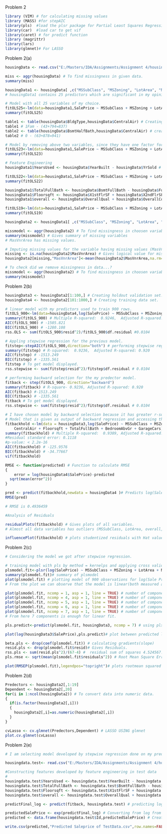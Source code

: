 Problem 2 

```{r}
library (VIM) # for calculating missing values
library (MASS) #for stepAIC
library(pls)  #load the plsr package for Partial Least Squares Regression
library(car)  #load car to get vif
library(caret) # for predict function
library (magrittr)
library(lars)
library(glmnet)# For LASSO
```
Problem 2(a)
```{r}
housingData <- read.csv("E:/Masters/IDA/Assignments/Assignment 4/housingData.csv", header = TRUE, sep = ",") # Loading housing data

miss <- aggr(housingData) # To find missingness in given data.
summary(miss)

housingData1 <- housingData[ ,c("MSSubClass", "MSZoning", "LotArea", "Neighborhood", "BldgType", "HouseStyle","OverallQual", "OverallCond", "YearBuilt", "MasVnrArea", "TotalBsmtSF", "HeatingQC", "CentralAir", "X1stFlrSF", "X2ndFlrSF", "BsmtFullBath", "BsmtHalfBath", "FullBath", "HalfBath", "BedroomAbvGr", "KitchenQual", "TotRmsAbvGrd", "GarageCars", "GarageArea", "YrSold","SalePrice")]
# housingData1 contains 25 predictors which are significant in my opinion.

# Model with all 25 variables of my choice.
fitOLS25<-lm(data=housingData1,SalePrice ~ MSSubClass + MSZoning + LotArea + Neighborhood +BldgType+ HouseStyle+ OverallQual+ OverallCond+YearBuilt+ MasVnrArea+ TotalBsmtSF+ HeatingQC+ CentralAir +X1stFlrSF + X2ndFlrSF + FullBath+ HalfBath + BedroomAbvGr+ KitchenQual+TotRmsAbvGrd+GarageCars+GarageArea+YrSold)
summary(fitOLS25) 

table1 <- table(housingData$BldgType,housingData$CentralAir) # Creating table
table1 # 1Fam - (43+794=837)
table2 <- table(housingData$BsmtHalfBath,housingData$CentralAir) # creating table
table2 # 0 - (63+878=941)

# Model by removing above two variables, since they have one factor for much of the data.
fitOLS23<-lm(data=housingData1,SalePrice ~ MSSubClass + MSZoning + LotArea + Neighborhood + HouseStyle+ OverallQual+OverallCond+ YearBuilt+ MasVnrArea+ TotalBsmtSF+ HeatingQC+ CentralAir +X1stFlrSF + X2ndFlrSF+BsmtFullBath + FullBath+ HalfBath + BedroomAbvGr+ KitchenQual+TotRmsAbvGrd+GarageCars+GarageArea+YrSold)
summary(fitOLS23) 

# Feature Engineering
housingData1$YearsUsed <- housingData$YearBuilt - housingData$YrSold # Sale price depends on the number of years house used, rather than Yearbuilt and YearSold.

fitOLS22<-lm(data=housingData1,SalePrice ~ MSSubClass + MSZoning + LotArea + Neighborhood + HouseStyle+ OverallQual+OverallCond+ YearsUsed+ MasVnrArea+ TotalBsmtSF+ HeatingQC+ CentralAir +X1stFlrSF + X2ndFlrSF+BsmtFullBath + FullBath+ HalfBath + BedroomAbvGr+ KitchenQual+TotRmsAbvGrd+GarageCars+GarageArea)
summary(fitOLS22)

housingData1$TotalFullBath <- housingData$BsmtFullBath - housingData$FullBath # Gives total number of fullBath rooms
housingData1$Floorsqft <- housingData$X1stFlrSF + housingData$X2ndFlrSF # Gives total Floor area.
housingData1$overall <- housingData$OverallQual + housingData$OverallCond # summing overall qual & OverallCond

fitOLS19<-lm(data=housingData1,SalePrice ~ MSSubClass + MSZoning + LotArea + Neighborhood + HouseStyle+ overall+ YearsUsed+ MasVnrArea+ TotalBsmtSF+ HeatingQC+ CentralAir +Floorsqft+TotalFullBath+ HalfBath + BedroomAbvGr+ KitchenQual+TotRmsAbvGrd+GarageCars+GarageArea)
summary(fitOLS19)

housingData2 <- housingData1[ ,c("MSSubClass", "MSZoning", "LotArea", "Neighborhood", "HouseStyle", "MasVnrArea", "TotalBsmtSF", "HeatingQC", "CentralAir", "HalfBath", "BedroomAbvGr", "KitchenQual", "TotRmsAbvGrd", "GarageCars", "GarageArea", "YearsUsed", "overall", "TotalFullBath", "Floorsqft","SalePrice")] # Dataset with 19 predectors.

missmodel <- aggr(housingData2) # To find missingness in choosen variables.
summary(missmodel) # Gives summary of missing variables
# MasVnrArea has missing values.

# Imputing missing values for the variable having missing values (MasVnrArea)
missing <- is.na(housingData2$MasVnrArea) # Gives logical value for missing and not missing for MasVnrArea.
housingData2[missing,"MasVnrArea"]<-mean(housingData2$MasVnrArea,na.rm=T)   #imputation by mean

# To check did we remove missingness in data...?
missmodel <- aggr(housingData2) # To find missingness in choosen variables.
summary(missmodel)
```
Problem 2(b)
```{r}
housingData3 <- housingData2[1:100,] # Creating holdout validation set.
housingData4 <- housingData2[101:1000,] # Creating training data set.

# linear model with my predictors used to train 900 rows.
fitOLS_900<-lm(data=housingData4,log(SalePrice) ~ MSSubClass + MSZoning + LotArea + Neighborhood + HouseStyle+ overall+ YearsUsed+ MasVnrArea+ TotalBsmtSF+ HeatingQC+ CentralAir +Floorsqft+TotalFullBath+ HalfBath + BedroomAbvGr+ KitchenQual+TotRmsAbvGrd+GarageCars+GarageArea)
summary(fitOLS_900) # Multiple R-squared:  0.9246,	Adjusted R-squared:  0.920
AIC(fitOLS_900) # -1505.821
BIC(fitOLS_900) # -1280.108
rss.OLS <- sum(fitOLS_900$resid^2)/fitOLS_900$df.residual #0.0104

# Appling stepwise regression for the previous model.
fitstep<-stepAIC(fitOLS_900,direction="both") # performing stepwise regression.
summary(fitstep) # R-squared:  0.9236,	Adjusted R-squared: 0.920
AIC(fitstep) # -1513.249
BIC(fitstep) # -1335.561
fitstep # To get model displayed.
rss.stepwise <- sum(fitstep$resid^2)/fitstep$df.residual # 0.0104

# performing backward selection for the my predector model.
fitback <- step(fitOLS_900, direction="backward")
summary(fitback) # R-square- 0.9236, Adjusted R-squared: 0.920
AIC(fitback) #-1513.249
BIC(fitback) # -1335.561
fitback # To get model displayed.
rss.stepwise <- sum(fitstep$resid^2)/fitstep$df.residual # 0.0104

# I have chosen model by backward selection because it has greater r-square. 
# Model that is given as output of backward regression and accessing this model for holdout validation set.
fitbackhold <-lm(data = housingData3,log(SalePrice) ~ MSSubClass + MSZoning + LotArea + Neighborhood + HouseStyle + overall + YearsUsed + MasVnrArea + TotalBsmtSF + 
    CentralAir + Floorsqft + TotalFullBath + BedroomAbvGr + GarageCars) # Linearmodel given by backward regression.
summary(fitbackhold) # Multiple R-squared:  0.9389,	Adjusted R-squared: 0.908
#Residual standard error: 0.1118
#p-value: < 2.2e-16
AIC(fitbackhold) # -125.9576
BIC(fitbackhold) # -34.77667
vif(fitbackhold)

RMSE <- function(predicted) # Function to calculate RMSE
{
    error = log(housingData4$SalePrice)-predicted
  sqrt(mean(error^2))
}

pred <- predict(fitbackhold,newdata = housingData4 )# Predicts log(SalePrice) for 100 observations.
RMSE(pred)

# RMSE is 0.4936459

#Analysis of Residuals

residualPlots(fitbackhold) # Gives plots of all variables.
# Almost all data variables has outliers (MSSubClass, LotArea, overall, YearsUsed, MassVnrArea, TotalBsmtSF,Floorsqft,GarageCars)

influencePlot(fitbackhold) # plots studentized residuals with Hat values

```
Problem 2(c)
```{r}
# Considering the model we got after stepwise regression.

# training model with pls by method = kernelps and applying cross validation with 8 components.
plsmodel.fit<-plsr(log(SalePrice) ~ MSSubClass + MSZoning + LotArea + Neighborhood + HouseStyle + overall + YearsUsed + MasVnrArea + TotalBsmtSF +CentralAir + Floorsqft + TotalFullBath + BedroomAbvGr + GarageCars, data = housingData4, method = "kernelpls",validation = "CV",8)# applied to 101 to 1000 rows of original dataset.
summary(plsmodel.fit)# summary of plsmodel
plot(plsmodel.fit) # plotting model of 900 observations for log(Sale Price).
# From the plot we can observe that the model is linear(both measured and predicted are directly proportinal).

plot(plsmodel.fit, ncomp = 1, asp = 1, line = TRUE) # number of components is 1
plot(plsmodel.fit, ncomp = 4, asp = 1, line = TRUE) # number of components is 4
plot(plsmodel.fit, ncomp = 5, asp = 1, line = TRUE) # number of components is 5
plot(plsmodel.fit, ncomp = 6, asp = 1, line = TRUE) # number of components is 6
plot(plsmodel.fit, ncomp = 7, asp = 1, line = TRUE) # number of components = 7,aspect ratio =1.
# From here 7 components is enough for linear fit.

pls.predict<-predict(plsmodel.fit, housingData3, ncomp = 7) # using pls model generated above, and applying for first 100 observations to predict log saleprice.

plot(log(housingData3$SalePrice),pls.predict)# plot between predicted log(salePrice) & actual log(SalePrice)

beta.pls <- drop(coef(plsmodel.fit)) # calculating gradients(slope)
resid.pls <- drop(plsmodel.fit$resid)# Gives Residuals.
rss.pls <- sum(resid.pls^2)/(67-4) #  residual sum of squares 4.524567.
pls.rmse <- sqrt(mean(plsmodel.fit$residuals^2)) # Root Mean Square Error is 0.1989

plot(RMSEP(plsmodel.fit),legendpos="topright")# plots rootmean squared error along with number of componets.

```
Problem 2(d)
```{r}
Predectors <- housingData2[,1:19]
Dependent <- housingData2[,20]
for(i in 1:ncol(housingData2)) # To convert data into numeric data.
{
  if(is.factor(housingData2[,i]))
  {
    housingData2[,i]=as.numeric(housingData2[,i])
  }
}

cvLasso <- cv.glmnet(Predectors,Dependent) # LASSO USING glmnet
plot.cv.glmnet(cvLasso)

```

Problem 2(e)
```{r}
# I am selecting model developed by stepwise regression done on my predectors since it has  Multiple R-squared:  0.9389,	Adjusted R-squared: 0.908 & residual error of 0.1118.

housingdata.test<- read.csv("E:/Masters/IDA/Assignments/Assignment 4/housingTest.csv", header = TRUE, sep = ",") # Loading housing datatest.

#Constructing features developed by feature engineering in test data
#
housingdata.test$YearsUsed <- housingdata.test$YearBuilt - housingdata.test$YrSold
housingdata.test$TotalFullBath <- housingdata.test$BsmtFullBath - housingdata.test$FullBath 
housingdata.test$Floorsqft <- housingdata.test$X1stFlrSF + housingdata.test$X2ndFlrSF 
housingdata.test$overall <- housingdata.test$OverallQual + housingdata.test$OverallCond

predictFinal_log <- predict(fitback, housingdata.test) # predicting log(SalePrice)

predictedSalePrice <- exp(predictFinal_log) # Converting from log from to actual form.
predicted <- data.frame(housingdata.test$Id,predictedSalePrice) # Creating dataframe as per given requirements.

write.csv(predicted,"Predicted Saleprice of TestData.csv",row.names=FALSE) # creating Excel File.


```

```{r}

```